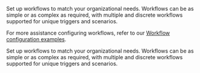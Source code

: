 :::: {.content-visible unless-format="revealjs"}
Set up workflows to match your organizational needs. Workflows can be as simple or as complex as required, with multiple and discrete workflows supported for unique triggers and scenarios.

::: {.callout}
For more assistance configuring workflows, refer to our [Workflow configuration examples](/guide/workflows/workflow-configuration-examples.qmd).
:::

::::

:::: {.content-hidden unless-format="revealjs"}
Set up workflows to match your organizational needs. Workflows can be as simple or as complex as required, with multiple and discrete workflows supported for unique triggers and scenarios.

::::